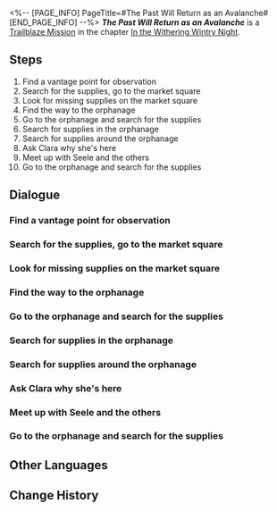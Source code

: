 <%-- [PAGE_INFO]
PageTitle=#The Past Will Return as an Avalanche#
[END_PAGE_INFO] --%>
{{Stub|Dialogue.}}
{{Mission Infobox
|id            = 1010701
|title         = 
|image         = <!--Mission The Past Will Return as an Avalanche.png-->
|type          = Trailblaze
|event_name    = 
|chapter       = In the Withering Wintry Night
|requirements  = [[Trailblaze Mission]] ''[[The Past Will Return as an Avalanche]]'' completed
|summary       = <!--official mission summary from Fate's Atlas-->
|characters    = Bronya; Clara; Eric; Guardbot; Perkins; Seele; Trailblazer
|startLocation = [[Jarilo-VI]] - [[Rivet Town]]
|world         = Jarilo-VI
|area          = Rivet Town
|prev          = 
|next          = Lying in Rust
|rewards       = Trailblaze EXP*700; Stellar Jade*80; Adventure Log*6; Condensed Aether*3; "Ghost From the Past"*1 { text = "Ghost From the Past" }
}}
'''''The Past Will Return as an Avalanche''''' is a [[Trailblaze Mission]] in the chapter [[In the Withering Wintry Night]].

==Steps==
# Find a vantage point for observation
# Search for the supplies, go to the market square
# Look for missing supplies on the market square
# Find the way to the orphanage
# Go to the orphanage and search for the supplies
# Search for supplies in the orphanage
# Search for supplies around the orphanage
# Ask Clara why she's here
# Meet up with Seele and the others
# Go to the orphanage and search for the supplies

<!--
==Gameplay Notes==

--><!--
==Trial Character==

-->
==Dialogue==
{{Stub Dialogue}}
{{Dialogue End}}

===Find a vantage point for observation{{subst:void|<!--101070102-->}}===
{{Mission Description|type=trailblaze|location=Rivet Town|update|According to Natasha, there may still be remaining medical supplies in the abandoned Rivet Town. The mission for you and Seele is to retrieve the supplies and deplete them of their final value... Erm, to let them shine and be useful in the clinic.<br />You arrive at the entrance of the mining town. Although this place looks to be completely desolate, in reality, Fragmentum monsters have been dwelling here for quite some time. This is a dangerous place.<br />It'd be best to make observations and plan out your route before making your way in.}}
{{Dialogue Start}}
:{{tx}}
{{Dialogue End}}

===Search for the supplies, go to the market square{{subst:void|<!--101070103-->}}===
{{Mission Description|type=trailblaze|location=Rivet Town|update|According to Natasha, there may still be remaining medical supplies in the abandoned Rivet Town. The mission for you and Seele is to retrieve the supplies and deplete them of their final value... Erm, to let them shine and be useful in the clinic.<br />Seele believes that the supplies Natasha is after are likely to be stocked up in the town's market square. Why don't you head over there and take a look?}}
{{Dialogue Start}}
:{{tx}}
{{Dialogue End}}

===Look for missing supplies on the market square{{subst:void|<!--101070118-->}}===
{{Mission Description|type=trailblaze|location=Rivet Town|update|You come to the market square only to find the crates for medical supplies looted empty.<br />The looter, however, seems too gentle for creatures in the Fragmentum, judging by what happened at the scene...<br />Bronya and Seele have arrived at the scene and both of them think that this does not look like something that monsters would do.<br />The perpetrator is likely to still be in the vicinity. Join Seele in her search on the square and leave no stone unturned!}}
{{Dialogue Start}}
:{{tx}}
{{Dialogue End}}

===Find the way to the orphanage{{subst:void|<!--101070123-->}}===
{{Mission Description|type=trailblaze|location=Rivet Town|update|You discover that the culprit who robbed the supplies is a young thief named Eric. Bronya's generosity has compelled her to make the decision of trading with the thief for the supplies, even though Seele finds him to be untrustworthy.<br />In return for Bronya's friendliness, Eric shares relevant intel regarding the orphanage with everyone. But does this mean that he will change his ways? The answer is unknown &mdash; however, maybe you will have the opportunity to witness it sometime in the future.<br />Right now, your primary objective is to head to the orphanage and continue your search for the supplies.}}
{{Dialogue Start}}
:{{tx}}
{{Dialogue End}}

===Go to the orphanage and search for the supplies{{subst:void|<!--101070105-->}}===
{{Mission Description|type=trailblaze|location=Rivet Town|update|You finally find your way through the complex roads of Rivet Town and discover the path to the orphanage. As you make your way uphill, you can see the luxurious mansions that overlook the town, watching its every move each and every day.<br />You see that Seele's expression has turned complex, but what's more confusing is that Bronya seems to be having the same emotions...}}
{{Dialogue Start}}
:{{tx}}
{{Dialogue End}}

===Search for supplies in the orphanage{{subst:void|<!--101070113-->}}===
{{Mission Description|type=trailblaze|location=Rivet Town|update|You arrive at the orphanage entrance and have somewhat understood what's bothering Bronya &mdash; although it's just speculation, she might have lived here in the past...<br />Anyways, first search this place for the supplies that Natasha wants.}}
{{Dialogue Start}}
:{{tx}}
{{Dialogue End}}

===Search for supplies around the orphanage{{subst:void|<!--101070108-->}}===
{{Mission Description|type=trailblaze|location=Rivet Town|update|You naturally find the supplies, Bronya naturally finds the item to prove her past, and Seele naturally feels very shocked about all of this.<br />The two who almost became childhood friends naturally go for a trip down the memory lane and begin a very long and deep conversation...<br />Although you would really like to ask them when they became such great friends that share all their secrets with one another, would you be able to bring yourself to disturb the rare peace in front of you?<br />You couldn't. So you decide to venture further around the orphanage to search for the supplies...}}
{{Dialogue Start}}
:{{tx}}
{{Dialogue End}}

===Ask Clara why she's here{{subst:void|<!--101070120-->}}===
{{Mission Description|type=trailblaze|location=Rivet Town|update|You've had the feeling that someone has gotten to the supplies before you but you didn't think it'd be someone that you were close with.<br />Okay, maybe not that close... but you've at least met her before &mdash; you're technically family to Clara now.<br />So what is cute Clara doing alone (with a robot) in such a dangerous place? You have to get to the bottom of this.}}
{{Dialogue Start}}
:{{tx}}
{{Dialogue End}}

===Meet up with Seele and the others{{subst:void|<!--101070121-->}}===
{{Mission Description|type=trailblaze|location=Rivet Town|update|You've had the feeling that someone has gotten to the supplies before you but you didn't think it'd be someone that you were close with.<br />Okay, maybe not that close... but you've at least met her before &mdash; you're technically family to Clara now.<br />Seele and Bronya finally end their conversation and approach the two of you just as you are asking Clara about her reason for being here.<br />Perfect timing, now it's time for everyone to figure out what to do next.}}
{{Dialogue Start}}
:{{tx}}
{{Dialogue End}}

===Go to the orphanage and search for the supplies{{subst:void|<!--101070114-->}}===
{{Mission Description|type=trailblaze|location=Rivet Town|update|You finally find your way through the complex roads of Rivet Town and discover the path to the orphanage. As you make your way uphill, you can see the luxurious mansions that overlook the town, watching its every move each and every day.<br />You see that Seele's expression has turned complex, but what's more confusing is that Bronya seems to be having the same emotions...}}
{{Dialogue Start}}
:{{tx}}
{{Dialogue End}}

==Other Languages==
{{Other Languages
|en   = The Past Will Return as an Avalanche
|zhs  = 已故去的必如雪崩再来
|zht  = 已故去的必如雪崩再來
|ja   = 過ぎ去ったことは雪崩のように再来する
|ko   = 눈사태처럼 돌아오는 떠난 이
|es   = El pasado regresará con fuerza
|fr   = Le passé déferlera comme une avalanche
|ru   = Прошлое накроет снежной лавиной
|th   = เรื่องที่ผ่านไปแล้วจะกลับมาเหมือนหิมะถล่ม
|vi   = Quá Khứ Sẽ Trở Lại Như Tuyết Lở
|de   = Die Vergangenheit kommt als Lawine zurück
|id   = Yang Pergi Pasti Kembali Bak Longsor Salju
|pt   = O Passado Retornará Como Uma Avalanche
}}

==Change History==
{{Change History|1.0}}
